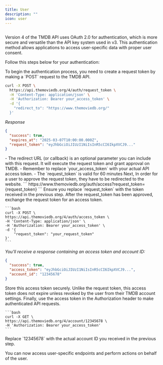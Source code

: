 ---
title: User
description: ""
icon: user
---

##

Version 4 of the TMDB API uses OAuth 2.0 for authentication, which is more secure and versatile than 
the API key system used in v3. This authentication method allows applications to access user-specific 
data with proper user consent.

Follow this steps below for your authentication:

<Steps>
  <Step title="Create a Request Token">
    To begin the authentication process, you need to create a request token by making a `POST` request to the TMDB API.

```bash
curl -X POST \
  https://api.themoviedb.org/4/auth/request_token \
  -H 'Content-Type: application/json' \
  -H 'Authorization: Bearer your_access_token' \
  -d '{
    "redirect_to": "https://www.themoviedb.org/"
  }'
```

*Response*

```json
{
  "success": true,
  "expires_at": "2025-03-07T10:00:00.000Z",
  "request_token": "eyJhbGciOiJIUzI1NiIsInR5cCI6IkpXVCJ9..."
}
```
<Note>
    - The redirect URL (or callback) is an optional parameter you can include with this request. It will execute
    the request token and grant approval on TMDB.
    - Remember to replace `your_access_token` with your actual API access token.
    - The `request_token` is valid for 60 minutes
</Note>
</Step>
 
<Step title="Asking for approval on TMDB">
    Next, In order for a user to approve the request token, they have to be redirected to the website.
```
https://www.themoviedb.org/auth/access?request_token={request_token}
```
<Note>
  Ensure you replace `request_token` with the token received in the previous step.
</Note>
</Step>

<Step title="Create an Access Token">
    After the request_token has been approved, exchange the request token for an access token.

    ```bash
    curl -X POST \
    https://api.themoviedb.org/4/auth/access_token \
    -H 'Content-Type: application/json' \
    -H 'Authorization: Bearer your_access_token' \
    -d '{
        "request_token": "your_request_token"
    }'
    ```

*You'll receive a response containing an access token and account ID:*

```json
{
  "success": true,
  "access_token": "eyJhbGciOiJIUzI1NiIsInR5cCI6IkpXVCJ9...",
  "account_id": "12345678"
}
```

<Tip>
  Store this access token securely. Unlike the request token, this access token does not expire unless revoked by the user from their TMDB account settings.
</Tip>

</Step>

<Step title="Using the Access Token">
    Finally, use the access token in the Authorization header to make authenticated API requests.

    ```bash
    curl -X GET \
    https://api.themoviedb.org/4/account/12345678 \
    -H 'Authorization: Bearer your_access_token'
    ```

<Note>
  Replace `12345678` with the actual account ID you received in the previous step.
</Note>

You can now access user-specific endpoints and perform actions on behalf of the user.
</Step>
</Steps>
